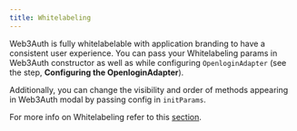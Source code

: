 ```yaml
---
title: Whitelabeling
---
```


Web3Auth is fully whitelabelable with application branding to have a consistent user experience. You can pass your Whitelabeling params in Web3Auth
constructor as well as while configuring `OpenloginAdapter` (see the step, **Configuring the OpenloginAdapter**).

Additionally, you can change the visibility and order of methods appearing in Web3Auth modal by passing config in `initParams`.

For more info on Whitelabeling refer to this [section](/developing-with-web3auth/whitelabeling).
